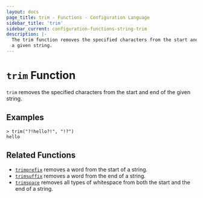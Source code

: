 ```yaml
---
layout: docs
page_title: trim - Functions - Configuration Language
sidebar_title: 'trim'
sidebar_current: configuration-functions-string-trim
description: |-
  The trim function removes the specified characters from the start and end of
  a given string.
---
```


# `trim` Function

`trim` removes the specified characters from the start and end of the given
string.

## Examples

```
> trim("?!hello?!", "!?")
hello
```

## Related Functions

- [`trimprefix`](./trimprefix.html) removes a word from the start of a string.
- [`trimsuffix`](./trimsuffix.html) removes a word from the end of a string.
- [`trimspace`](./trimspace.html) removes all types of whitespace from
  both the start and the end of a string.
